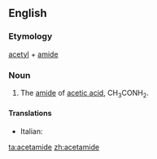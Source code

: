 ==English==

===Etymology===
{{wikipedia}}
[[acetyl]] + [[amide]]

===Noun===
{{en-noun|-}}

# {{organic compound}} The [[amide]] of [[acetic acid]], CH<sub>3</sub>CONH<sub>2</sub>.

====Translations====
*Italian: {{t-|it|acetammide|f}}

{{anagrams:en/aacdeeimt}}
[[ta:acetamide]]
[[zh:acetamide]]